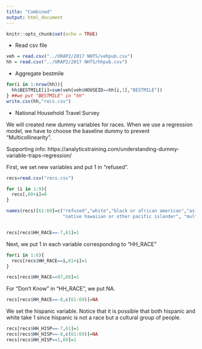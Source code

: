 ```yaml
---
title: "Combined"
output: html_document
---
```


```r
knitr::opts_chunk$set(echo = TRUE)
```

* Read csv file
```r
veh = read.csv("../URAP2/2017 NHTS/vehpub.csv")
hh = read.csv("../URAP2/2017 NHTS/hhpub.csv")
```

* Aggregate bestmile 
```r
for(i in 1:nrow(hh)){
  hh$BESTMILE[i]=sum(veh[veh$HOUSEID==hh[i,1],"BESTMILE"])
} ##we put "BESTMILE" in "hh"
write.csv(hh,"recs.csv")
```

* National Household Travel Survey

We will created new dummy variables for races. When we use a regression model, we have to choose the baseline dummy to prevent "Multicollinearity". 

Supporting info: https://analyticstraining.com/understanding-dummy-variable-traps-regression/


First, we set new variables and put 1 in "refused". 
```r
recs=read.csv("recs.csv")

for (i in 1:9){
  recs[,60+i]=0
}

names(recs)[61:69]=c("refused","white","black or african american","asian","american indian or alaska native",
                     "native hawaiian or other pacific islander", "multiple respones selected", "others","hispanic")


recs[recs$HH_RACE==-7,61]=1

```


Next, we put 1 in each variable corresponding to "HH_RACE"
```r
for(i in 1:6){
  recs[recs$HH_RACE==i,61+i]=1
}
```

```r
recs[recs$HH_RACE==97,68]=1
```

For "Don't Know" in "HH_RACE", we put NA.
```r
recs[recs$HH_RACE==-8,c(61:69)]=NA
```


We set the hispanic variable. Notice that it is possible that both hispanic and white take 1 since hispanic is not a race but a cultural group of people.
```r
recs[recs$HH_HISP==-7,61]=1
recs[recs$HH_HISP==-8,c(61:69)]=NA
recs[recs$HH_HISP==1,69]=1
```